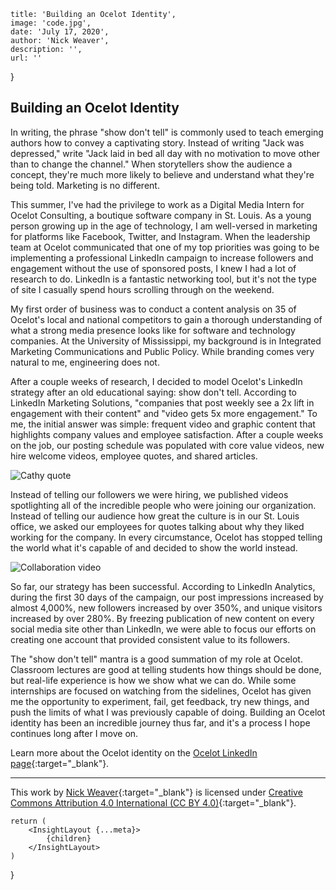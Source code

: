 
    title: 'Building an Ocelot Identity',
    image: 'code.jpg',
    date: 'July 17, 2020',
    author: 'Nick Weaver',
    description: '',
    url: ''
}

## Building an Ocelot Identity

In writing, the phrase "show don't tell" is commonly used to teach emerging authors how to convey a captivating story. Instead of writing "Jack was depressed," write "Jack laid in bed all day with no motivation to move other than to change the channel." When storytellers show the audience a concept, they're much more likely to believe and understand what they're being told. Marketing is no different.

This summer, I've had the privilege to work as a Digital Media Intern for Ocelot Consulting, a boutique software company in St. Louis. As a young person growing up in the age of technology, I am well-versed in marketing for platforms like Facebook, Twitter, and Instagram. When the leadership team at Ocelot communicated that one of my top priorities was going to be implementing a professional LinkedIn campaign to increase followers and engagement without the use of sponsored posts, I knew I had a lot of research to do. LinkedIn is a fantastic networking tool, but it's not the type of site I casually spend hours scrolling through on the weekend.

My first order of business was to conduct a content analysis on 35 of Ocelot's local and national competitors to gain a thorough understanding of what a strong media presence looks like for software and technology companies. At the University of Mississippi, my background is in Integrated Marketing Communications and Public Policy. While branding comes very natural to me, engineering does not.

After a couple weeks of research, I decided to model Ocelot's LinkedIn strategy after an old educational saying: show don't tell. According to LinkedIn Marketing Solutions, "companies that post weekly see a 2x lift in engagement with their content" and "video gets 5x more engagement." To me, the initial answer was simple: frequent video and graphic content that highlights company values and employee satisfaction. After a couple weeks on the job, our posting schedule was populated with core value videos, new hire welcome videos, employee quotes, and shared articles.

![Cathy quote](/assets/images/posts/2020-07-17-ocelot-identity/cathy-quote.png)

Instead of telling our followers we were hiring, we published videos spotlighting all of the incredible people who were joining our organization. Instead of telling our audience how great the culture is in our St. Louis office, we asked our employees for quotes talking about why they liked working for the company. In every circumstance, Ocelot has stopped telling the world what it's capable of and decided to show the world instead.

![Collaboration video](/assets/images/posts/2020-07-17-ocelot-identity/collaboration-video.png)

So far, our strategy has been successful. According to LinkedIn Analytics, during the first 30 days of the campaign, our post impressions increased by almost 4,000%, new followers increased by over 350%, and unique visitors increased by over 280%. By freezing publication of new content on every social media site other than LinkedIn, we were able to focus our efforts on creating one account that provided consistent value to its followers.

The "show don't tell" mantra is a good summation of my role at Ocelot. Classroom lectures are good at telling students how things should be done, but real-life experience is how we show what we can do. While some internships are focused on watching from the sidelines, Ocelot has given me the opportunity to experiment, fail, get feedback, try new things, and push the limits of what I was previously capable of doing. Building an Ocelot identity has been an incredible journey thus far, and it's a process I hope continues long after I move on.

Learn more about the Ocelot identity on the [Ocelot LinkedIn page](https://www.linkedin.com/company/ocelot-consulting-llc/){:target="_blank"}.

***

This work by [Nick Weaver](https://www.linkedin.com/in/weaverusa/){:target="_blank"} is licensed under [Creative Commons Attribution 4.0 International (CC BY 4.0)](https://creativecommons.org/licenses/by/4.0/){:target="_blank"}.

    return (
        <InsightLayout {...meta}>
            {children}
        </InsightLayout>
    )
}
